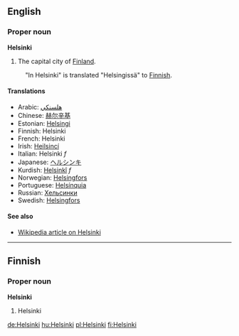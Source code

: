 ==English==
===Proper noun===
'''Helsinki'''

#The capital city of [[Finland]].

:"In Helsinki" is translated "Helsingissä" to [[Finnish]].

====Translations====
*Arabic: [[هلسنكي]]
*Chinese: [[赫尔辛基]]
*Estonian: [[Helsingi]]
*Finnish: Helsinki
*French: Helsinki
*Irish: [[Heilsincí]]
*Italian: Helsinki ''f''
*Japanese: [[ヘルシンキ]]
*Kurdish: [[Helsinkî]] ''f''
*Norwegian: [[Helsingfors]]
*Portuguese: [[Helsínquia]]
*Russian: [[Хельсинки]]
*Swedish: [[Helsingfors]]

====See also====

*[[w:Helsinki|Wikipedia article on Helsinki]]

----

==Finnish==
===Proper noun===
'''Helsinki'''

# Helsinki

[[de:Helsinki]]
[[hu:Helsinki]]
[[pl:Helsinki]]
[[fi:Helsinki]]